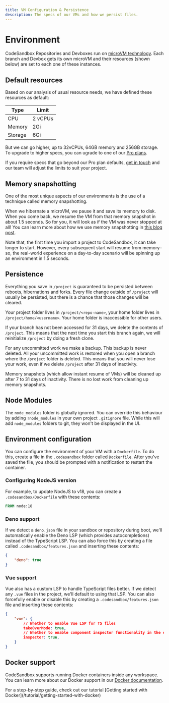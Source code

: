 ```yaml
---
title: VM Configuration & Persistence
description: The specs of our VMs and how we persist files.
---
```



# Environment

CodeSandbox Repositories and Devboxes run on [microVM technology](https://codesandbox.io/blog/how-we-clone-a-running-vm-in-2-seconds). Each branch and Devbox gets its own microVM and their resources (shown below) are set to each one of these instances.

## Default resources

Based on our analysis of usual resource needs, we have defined these resources as default:

| Type    | Limit   |
| ------- | ------- |
| CPU     | 2 vCPUs |
| Memory  | 2Gi     |
| Storage | 6Gi     |

But we can go higher, up to 32vCPUs, 64GB memory and 256GB storage. To upgrade to higher specs, you can ugrade to one of our [Pro plans](https://codesandbox.io/pro).

If you require specs that go beyond our Pro plan defaults, [get in touch](mailto:support@codesandbox.io) and our team will adjust the limits to suit your project.

## Memory snapshotting

One of the most unique aspects of our environments is the use of a technique called memory snapshotting.

When we hibernate a microVM, we pause it and save its memory to disk. When you come back, we resume the VM from that memory snapshot in about 1.5 seconds. So for you, it will look as if the VM was never stopped at all! You can learn more about how we use memory snapshotting in [this blog post](https://codesandbox.io/blog/how-we-clone-a-running-vm-in-2-seconds).

Note that, the first time you import a project to CodeSandbox, it can take longer to start. However, every subsequent start will resume from memory–so, the real-world experience on a day-to-day scenario will be spinning up an environment in 1.5 seconds.

## Persistence

Everything you save in `/project` is guaranteed to be persisted between reboots, hibernations and forks. Every file change outside of `/project` will usually be persisted, but there is a chance that those changes will be cleared.

Your project folder lives in `/project/<repo-name>`, your home folder lives in `/project/home/<username>`. Your home folder is inaccessible for other users.

If your branch has not been accessed for 31 days, we delete the contents of `/project`. This means that the next time you start this branch again, we will reinitialize `/project` by doing a fresh clone.

For any uncommitted work we make a backup. This backup is never deleted. All your uncommitted work is restored when you open a branch where the `/project` folder is deleted. This means that you will never lose your work, even if we delete `/project` after 31 days of inactivity.

Memory snapshots (which allow instant resume of VMs) will be cleaned up after 7 to 31 days of inactivity. There is no lost work from cleaning up memory snapshots.

## Node Modules

The `node_modules` folder is globally ignored. You can override this behaviour by adding `!node_modules` in your own project `.gitignore` file. While this will add `node_modules` folders to git, they won't be displayed in the UI.

## Environment configuration

You can configure the environment of your VM with a `Dockerfile`. To do this, create a file in the `.codesandbox` folder called `Dockerfile`. After you've saved the file, you should be prompted with a notification to restart the container.

### Configuring NodeJS version

For example, to update NodeJS to v18, you can create a `.codesandbox/Dockerfile` with these contents:

```dockerfile
FROM node:18
```

### Deno support

If we detect a `deno.json` file in your sandbox or repository during boot, we'll automatically enable the Deno LSP (which provides autocompletions) instead of the TypeScript LSP. You can also force this by creating a file called `.codesandbox/features.json` and inserting these contents:

```json
{
    "deno": true
}
```

### Vue support

Vue also has a custom LSP to handle TypeScript files better. If we detect any `.vue` files in the project, we'll default to using that LSP. You can also forcefully enable or disable this by creating a `.codesandbox/features.json` file and inserting these contents:

```json
{
    "vue": {
        // Whether to enable Vue LSP for TS files
        takeOverMode: true,
        // Whether to enable component inspector functionality in the editor for Vue
        inspector: true,
    }
}
```

## Docker support

CodeSandbox supports running Docker containers inside any workspace. You can learn more about our Docker support in our [Docker documentation](/learn/environment/docker).

<Callout emoji="⭑">
For a step-by-step guide, check out our tutorial [Getting started with Docker](/tutorial/getting-started-with-docker)
</Callout>
